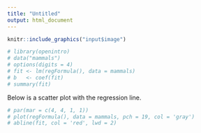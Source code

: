```yaml
---
title: "Untitled"
output: html_document
---
```


```r
knitr::include_graphics("input$image")
```

```r
# library(openintro)
# data("mammals")
# options(digits = 4)
# fit <- lm(regFormula(), data = mammals)
# b   <- coef(fit)
# summary(fit)
```

<!-- The fitting result is $BodyWt = `r b[1]` + `r b[2]``r input$x`$. -->
Below is a scatter plot with the regression line.

```r
# par(mar = c(4, 4, 1, 1))
# plot(regFormula(), data = mammals, pch = 19, col = 'gray')
# abline(fit, col = 'red', lwd = 2)
```
